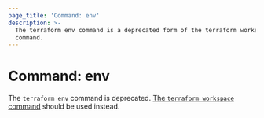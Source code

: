 ```yaml
---
page_title: 'Command: env'
description: >-
  The terraform env command is a deprecated form of the terraform workspace
  command.
---
```


# Command: env

The `terraform env` command is deprecated.
[The `terraform workspace` command](/cli/commands/workspace)
should be used instead.
